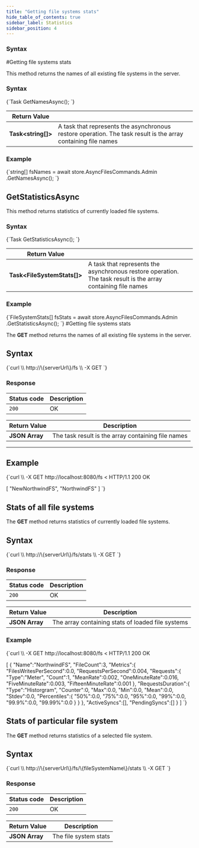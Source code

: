 ---
title: "Getting file systems stats"
hide_table_of_contents: true
sidebar_label: Statistics
sidebar_position: 4
---




### Syntax
<LanguageSwitcher supportedLanguages={supportedLanguages} />
<LanguageContent language="csharp">
#Getting file systems stats



This method returns the names of all existing file systems in the server.

### Syntax

<TabItem value="get_names_1" label="get_names_1">
<CodeBlock language="csharp">
{`Task<string[]> GetNamesAsync();
`}
</CodeBlock>
</TabItem>

| Return Value | |
| ------------- | ------------- |
| **Task&lt;string[]&gt;** | A task that represents the asynchronous restore operation. The task result is the array containing file names |

### Example

<TabItem value="get_names_2" label="get_names_2">
<CodeBlock language="csharp">
{`string[] fsNames = await store.AsyncFilesCommands.Admin
	.GetNamesAsync();
`}
</CodeBlock>
</TabItem>



## GetStatisticsAsync

This method returns statistics of currently loaded file systems.

### Syntax

<TabItem value="get_stats_1" label="get_stats_1">
<CodeBlock language="csharp">
{`Task<FileSystemStats[]> GetStatisticsAsync();
`}
</CodeBlock>
</TabItem>

| Return Value | |
| ------------- | ------------- |
| **Task&lt;FileSystemStats[]&gt;** | A task that represents the asynchronous restore operation. The task result is the array containing file names |

### Example

<TabItem value="get_stats_2" label="get_stats_2">
<CodeBlock language="csharp">
{`FileSystemStats[] fsStats = await store.AsyncFilesCommands.Admin
									.GetStatisticsAsync();
`}
</CodeBlock>
</TabItem>


</LanguageContent>
<LanguageContent language="http">
#Getting file systems stats



The **GET** method returns the names of all existing file systems in the server.

## Syntax

<TabItem value="json" label="json">
<CodeBlock language="json">
{`curl \\
	http://\{serverUrl\}/fs \\
	-X GET
`}
</CodeBlock>
</TabItem>

### Response

| Status code | Description |
| ----------- | - |
| `200` | OK |

| Return Value | Description |
| ------------- | ------------- |
| **JSON Array** | The task result is the array containing file names |

---

## Example

<TabItem value="json" label="json">
<CodeBlock language="json">
{`curl \\
	-X GET http://localhost:8080/fs
< HTTP/1.1 200 OK

[
    "NewNorthwindFS",
    "NorthwindFS"
]
`}
</CodeBlock>
</TabItem>



## Stats of all file systems

The **GET** method returns statistics of currently loaded file systems.

## Syntax

<TabItem value="json" label="json">
<CodeBlock language="json">
{`curl \\
	http://\{serverUrl\}/fs/stats \\
	-X GET
`}
</CodeBlock>
</TabItem>

### Response

| Status code | Description |
| ----------- | - |
| `200` | OK |

| Return Value | Description |
| ------------- | ------------- |
| **JSON Array** | The array containing stats of loaded file systems |


### Example

<TabItem value="json" label="json">
<CodeBlock language="json">
{`curl \\
	-X GET http://localhost:8080/fs
< HTTP/1.1 200 OK

[
    \{
        "Name":"NorthwindFS",
        "FileCount":3,
        "Metrics":\{
            "FilesWritesPerSecond":0.0,
            "RequestsPerSecond":0.004,
            "Requests":\{
                "Type":"Meter",
                "Count":1,
                "MeanRate":0.002,
                "OneMinuteRate":0.016,
                "FiveMinuteRate":0.003,
                "FifteenMinuteRate":0.001
            \},
            "RequestsDuration":\{
                "Type":"Historgram",
                "Counter":0,
                "Max":0.0,
                "Min":0.0,
                "Mean":0.0,
                "Stdev":0.0,
                "Percentiles":\{
                    "50%":0.0,
                    "75%":0.0,
                    "95%":0.0,
                    "99%":0.0,
                    "99.9%":0.0,
                    "99.99%":0.0
                \}
            \}
        \},
        "ActiveSyncs":[],
        "PendingSyncs":[]
    \}
]
`}
</CodeBlock>
</TabItem>


## Stats of particular file system

The **GET** method returns statistics of a selected file system.

## Syntax

<TabItem value="json" label="json">
<CodeBlock language="json">
{`curl \\
	http://\{serverUrl\}/fs/\{fileSystemName\}/stats \\
	-X GET
`}
</CodeBlock>
</TabItem>

### Response

| Status code | Description |
| ----------- | - |
| `200` | OK |

| Return Value | Description |
| ------------- | ------------- |
| **JSON Array** | The file system stats |


</LanguageContent>

<!---

-->